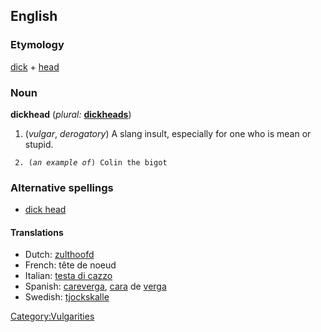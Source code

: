 ==English==

===Etymology===
[[dick]] + [[head]]

===Noun===
'''dickhead'''  (''plural:'' '''[[dickheads]]''')
# (''vulgar'', ''derogatory'') A slang insult, especially for one who is mean or stupid.

  2. (''an example of'') Colin the bigot

===Alternative spellings===
*[[dick head]]

====Translations====
*Dutch: [[zulthoofd]]
*French: tête de noeud
*Italian: [[testa di cazzo]]
*Spanish: [[careverga]], [[cara]] de [[verga]]
*Swedish: [[tjockskalle]] {{c}}

[[Category:Vulgarities]]